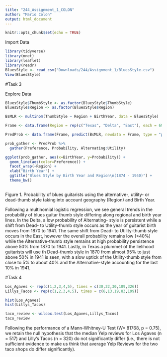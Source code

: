 ```yaml
---
title: "244_Assignment_1_COLON"
author: "Mario Colon"
output: html_document
---
```


```r
knitr::opts_chunk$set(echo = TRUE)
```

Import Data 

```r

library(tidyverse)
library(nnet)
library(leaflet)
library(readr)
BluesStyle <- read_csv("Downloads/244/Assignment_1/BluesStyle.csv")
View(BluesStyle)

```

#Task 3

Explore Data

```r

BluesStyle$ThumbStyle <- as.factor(BluesStyle$ThumbStyle)
BluesStyle$Region <- as.factor(BluesStyle$Region)

BsMLR <- multinom(ThumbStyle ~ Region + BirthYear, data = BluesStyle)

Frame <- data.frame(Region = rep(c("Texas", "Delta", "East"), each = 69), BirthYear = rep(seq(1873, 1941), 3))

PredProb <- data.frame(Frame, predict(BsMLR, newdata = Frame, type = "probs"))

prob_gather <- PredProb %>% 
  gather(Preference, Probability, Alternating:Utility)

ggplot(prob_gather, aes(x=BirthYear, y=Probability)) +
  geom_line(aes(color=Preference)) +
  facet_wrap(~Region) +
  xlab("Birth Year") +
  ggtitle("Blues Style by Birth Year and Region\n(1874 - 1940)") +
  theme_bw()
  

```

Figure 1. Probability of blues guitarists using the alternative-, utility- or dead-thumb style taking into account geography (Region) and Birth Year.

Following a multinomial logistic regression, we see general trends in the probability of blues guitar thumb style differing along regional and birth year lines. In the Delta, a low probability of Alternating- style is persistent while a shift from Dead- to Utility-thumb style occurs as the year of guitarist birth moves from 1870 to 1941. The same shift from Dead- to Utility-thumb style occurs in the East, however the overall probability remains low (<40%) while the Alternative-thumb style remains at high probability persistence above 50% from 1870 to 1941. Lastly, in Texas a plummet of the lielihood guitarists will use th Dead-thumb style in 1870 from almost 95% to just above 50% in 1941 is seen, with a slow uptick of the Utility-thumb style from close to 5% to about 40% and the Alternative-style accounting for the last 10% in 1941.


#Task 4

```r

Los_Agaves <- rep(c(1,2,3,4,5), times = c(30,22,30,109,326))
Lillys_Tacos <- rep(c(1,2,3,4,5), times = c(6,13,19,83,199))

hist(Los_Agaves)
hist(Lillys_Tacos)

taco_review <- wilcox.test(Los_Agaves,Lillys_Tacos)
taco_review

```

Following the performance of a Mann-Whitney-U Test (W= 81768, p = 0.75), we retain the null hypothesis that the median Yelp reviews for Los Agaves (n = 517) and Lilly's Tacos (n = 320) do not significantly differ (i.e., there is not sufficient evidence to make us think that average Yelp Reviews for the two taco shops do differ significantly).


